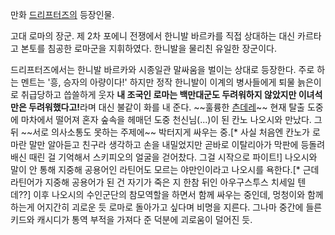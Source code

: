 만화 [[드리프터즈]]의 등장인물. 

고대 로마의 장군. 제 2차 포에니 전쟁에서 한니발 바르카를 직접 상대하는 대신 카르타고 본토를 침공한 로마군을 지휘하였다. 한니발을 물리친 유일한 장군이다.
 
드리프터즈에서는 한니발 바르카와 시종일관 말싸움을 벌이는 상대로 등장한다. 주로 하는 멘트는 '흥, 승자의 아량이다!' 하지만 정작 한니발이 이계의 병사들에게 퇴물 늙은이로 취급당하고 씁쓸하게 웃자 '''내 조국인 로마는 백만대군도 두려워하지 않았지만 이녀석만은 두려워했다고!'''라며 대신 불같이 화를 내 준다. ~~훌륭한 [[츤데레]]~~ 현재 탈출 도중에 마차에서 떨어져 혼자 숲속을 헤매던 도중 천신님(...)이 된 칸노 나오시와 만났다. 그 뒤 ~~서로 의사소통도 못하는 주제에~~ 박터지게 싸우는 중.[* 사실 처음엔 칸노가 로마란 말만 알아듣고 친구라 생각하고 손을 내밀었지만 곧바로 이탈리아가 막판에 등돌려 배신 때린 걸 기억해서 스키피오의 얼굴을 걷어찼다. 그걸 시작으로 파이트!] 나오시와 말이 안 통해 지중해 공용어인 라틴어도 모르는 야만인이라고 나오시를 욕한다.[* 근데 라틴어가 지중해 공용어가 된 건 자기가 죽은 지 한참 뒤인 아우구스투스 치세일 텐데??] 이후 나오시의 수인군단의 참모역할을 하면서 함께 싸우는 중인데, 멍청이와 함께하는게 어지간히 괴로운 듯 로마로 돌아가고 싶다며 비명을 지른다. 그나마 중간에 들른 키드와 캐시디가 통역 부적을 가져다 준 덕분에 괴로움이 덜어진 듯.

